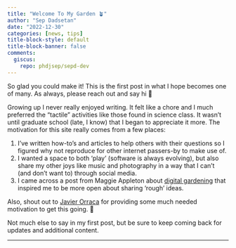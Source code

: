 ```yaml
---
title: "Welcome To My Garden 🪴"
author: "Sep Dadsetan"
date: "2022-12-30"
categories: [news, tips]
title-block-style: default
title-block-banner: false
comments:
  giscus: 
    repo: phdjsep/sepd-dev
---
```


So glad you could make it! This is the first post in what I hope becomes one of many. As always, please reach out and say hi 👋

Growing up I never really enjoyed writing. It felt like a chore and I much preferred the "tactile" activities like those found in science class. It wasn't until graduate school (late, I know) that I began to appreciate it more. The motivation for this site really comes from a few places: 

1. I've written how-to's and articles to help others with their questions so I figured why not reproduce for other internet passers-by to make use of.
2. I wanted a space to both 'play' (software is always evolving), but also share my other joys like music and photography in a way that I can't (and don't want to) through social media. 
3. I came across a post from Maggie Appleton about [digital gardening](https://maggieappleton.com/garden-history) that inspired me to be more open about sharing 'rough' ideas.

:::{.callout-note appearance="simple"}
Also, shout out to [Javier Orraca](https://javierorraca.com/) for providing some much needed motivation to get this going. 🙏
:::

Not much else to say in my first post, but be sure to keep coming back for updates and additional content. 

---

<script src="https://giscus.app/client.js"
        data-repo="phdjsep/sepd-dev"
        data-repo-id="R_kgDOIsJ6VA"
        data-category="General"
        data-category-id="DIC_kwDOIsJ6VM4CTVJc"
        data-mapping="pathname"
        data-strict="0"
        data-reactions-enabled="1"
        data-emit-metadata="0"
        data-input-position="top"
        data-theme="preferred_color_scheme"
        data-lang="en"
        data-loading="lazy"
        crossorigin="anonymous"
        async>
</script>